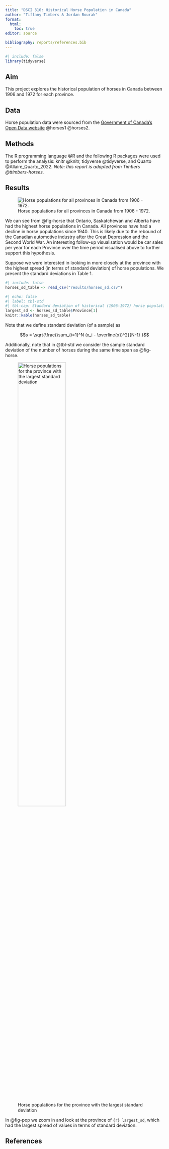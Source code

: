 ```yaml
---
title: "DSCI 310: Historical Horse Population in Canada"
author: "Tiffany Timbers & Jordan Bourak"
format:
  html:
    toc: true
editor: source

bibliography: reports/references.bib
---
```


```r
#| include: false
library(tidyverse)
```

## Aim

This project explores the historical population of horses in Canada 
between 1906 and 1972 for each province.

## Data

Horse population data were sourced from the 
[Government of Canada's Open Data website](http://open.canada.ca/en/open-data) 
@horses1 @horses2.

## Methods

The R programming language @R
and the following R packages were used to perform the analysis: 
knitr @knitr, tidyverse @tidyverse, and Quarto @Allaire_Quarto_2022. 
*Note: this report is adapted from Timbers @ttimbers-horses.*

## Results

![Horse populations for all provinces in Canada from 1906 - 1972.](results/horse_pops_plot.png){#fig-horse}


We can see from @fig-horse that Ontario, Saskatchewan and Alberta 
have had the highest horse populations in Canada. 
All provinces have had a decline in horse populations since 1940. 
This is likely due to the rebound of the Canadian automotive industry 
after the Great Depression and the Second World War. 
An interesting follow-up visualisation would be car sales per year 
for each Province over the time period visualised above 
to further support this hypothesis.

Suppose we were interested in looking in more closely at the province 
with the highest spread (in terms of standard deviation) of horse populations. 
We present the standard deviations in Table 1.


```r
#| include: false
horses_sd_table <- read_csv("results/horses_sd.csv")
```

```r
#| echo: false
#| label: tbl-std
#| tbl-cap: Standard deviation of historical (1906-1972) horse populations for each Canadian province.
largest_sd <- horses_sd_table$Province[1]
knitr::kable(horses_sd_table)
```

Note that we define standard deviation (of a sample) as

$$s = \sqrt{\frac{\sum_{i=1}^N (x_i - \overline{x})^2}{N-1} }$$

Additionally, note that in @tbl-std we consider the sample standard deviation of the number of horses during the same time span as @fig-horse.

![Horse populations for the province with the largest standard deviation](results/horse_pop_plot_largest_sd.png){#fig-pop width=60%}


In @fig-pop we zoom in and look at the province of `{r} largest_sd`, which had the largest spread of values in terms of standard deviation.

## References